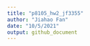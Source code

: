 ```yaml
---
title: "p8105_hw2_jf3355"
author: "Jiahao Fan"
date: "10/5/2021"
output: github_document
---
```


```r

```

